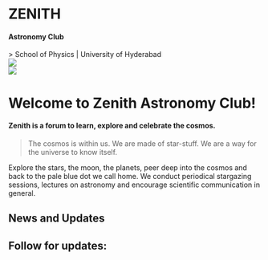 
<h1 className='text-6xl font-extrabold'>ZENITH</h1>
<h4 className='text-xl font-extralight'>Astronomy Club</h4>
> School of Physics | University of Hyderabad 


<Slider />

<div className="flex flex-col md:flex-row justify-center items-center">
    <div className='items-center'>
        <Image src="/img/zenith_logo.jpg" width={250} height={200} className='p-4 rounded-full'/>
    </div>
    <div >
        <Image src="/img/uoh.jpg" width={200} height={200} className='p-4 rounded-full'/>
    </div>
</div>

# Welcome to Zenith Astronomy Club! 
#### Zenith is a forum to learn, explore and celebrate the cosmos.
> The cosmos is within us. We are made of star-stuff. We are a way for the universe to know itself.

Explore the stars, the moon, the planets, peer deep into the cosmos and back to the pale blue dot we call home.
We conduct periodical stargazing sessions, lectures on astronomy and encourage scientific communication in general. 

## News and Updates

<ListofFiles />

## Follow for updates:

<Email 
    link='mailto:astronomyclub@uohyd.ac.in'
/>
<Instagram 
    link='https://www.instagram.com/zenith_uoh/'
/>




